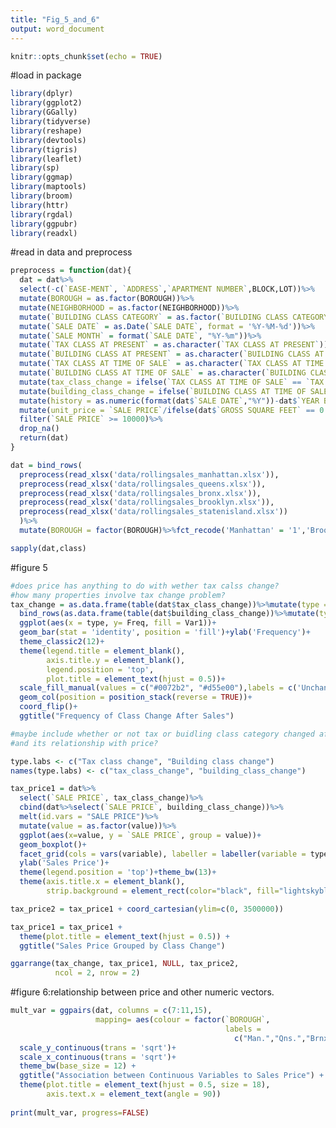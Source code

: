 ```yaml
---
title: "Fig_5_and_6"
output: word_document
---
```



```r
knitr::opts_chunk$set(echo = TRUE)
```
#load in package 
```r
library(dplyr)
library(ggplot2)
library(GGally)
library(tidyverse)
library(reshape)
library(devtools)
library(tigris)
library(leaflet)
library(sp)
library(ggmap)
library(maptools)
library(broom)
library(httr)
library(rgdal)
library(ggpubr)
library(readxl)
```
#read in data and preprocess 
```r
preprocess = function(dat){
  dat = dat%>%
  select(-c(`EASE-MENT`, `ADDRESS`,`APARTMENT NUMBER`,BLOCK,LOT))%>%
  mutate(BOROUGH = as.factor(BOROUGH))%>%
  mutate(NEIGHBORHOOD = as.factor(NEIGHBORHOOD))%>%
  mutate(`BUILDING CLASS CATEGORY` = as.factor(`BUILDING CLASS CATEGORY`))%>%
  mutate(`SALE DATE` = as.Date(`SALE DATE`, format = '%Y-%M-%d'))%>%
  mutate(`SALE MONTH` = format(`SALE DATE`, "%Y-%m"))%>%
  mutate(`TAX CLASS AT PRESENT` = as.character(`TAX CLASS AT PRESENT`))%>%
  mutate(`BUILDING CLASS AT PRESENT` = as.character(`BUILDING CLASS AT PRESENT`))%>%
  mutate(`TAX CLASS AT TIME OF SALE` = as.character(`TAX CLASS AT TIME OF SALE`))%>%
  mutate(`BUILDING CLASS AT TIME OF SALE` = as.character(`BUILDING CLASS AT TIME OF SALE`))%>%
  mutate(tax_class_change = ifelse(`TAX CLASS AT TIME OF SALE` == `TAX CLASS AT PRESENT`, 'no', 'yes'))%>%
  mutate(building_class_change = ifelse(`BUILDING CLASS AT TIME OF SALE` == `BUILDING CLASS AT PRESENT`, 'no','yes'))%>%
  mutate(history = as.numeric(format(dat$`SALE DATE`,"%Y"))-dat$`YEAR BUILT`)%>%
  mutate(unit_price = `SALE PRICE`/ifelse(dat$`GROSS SQUARE FEET` == 0 , dat$`LAND SQUARE FEET`, dat$`GROSS SQUARE FEET`))%>%
  filter(`SALE PRICE` >= 10000)%>%
  drop_na()
  return(dat)
}

dat = bind_rows(
  preprocess(read_xlsx('data/rollingsales_manhattan.xlsx')),
  preprocess(read_xlsx('data/rollingsales_queens.xlsx')),
  preprocess(read_xlsx('data/rollingsales_bronx.xlsx')),
  preprocess(read_xlsx('data/rollingsales_brooklyn.xlsx')),
  preprocess(read_xlsx('data/rollingsales_statenisland.xlsx'))
  )%>%
  mutate(BOROUGH = factor(BOROUGH)%>%fct_recode('Manhattan' = '1','Brooklyn' = '3', 'Queens' = '4', 'Bronx' = '2', 'Staten' = '5' ))

sapply(dat,class)
```


#figure 5
```r

#does price has anything to do with wether tax calss change?
#how many properties involve tax change problem?
tax_change = as.data.frame(table(dat$tax_class_change))%>%mutate(type = 'Tax class')%>%
  bind_rows(as.data.frame(table(dat$building_class_change))%>%mutate(type= 'Building class'))%>%
  ggplot(aes(x = type, y= Freq, fill = Var1))+
  geom_bar(stat = 'identity', position = 'fill')+ylab('Frequency')+
  theme_classic2(12)+
  theme(legend.title = element_blank(),
        axis.title.y = element_blank(),
        legend.position = 'top',
        plot.title = element_text(hjust = 0.5))+
  scale_fill_manual(values = c("#0072b2", "#d55e00"),labels = c('Unchanged','Changed'))+
  geom_col(position = position_stack(reverse = TRUE))+
  coord_flip()+
  ggtitle("Frequency of Class Change After Sales")

#maybe include whether or not tax or buidling class category changed after sales?
#and its relationship with price?

type.labs <- c("Tax class change", "Building class change")
names(type.labs) <- c("tax_class_change", "building_class_change")

tax_price1 = dat%>%
  select(`SALE PRICE`, tax_class_change)%>%
  cbind(dat%>%select(`SALE PRICE`, building_class_change))%>%
  melt(id.vars = "SALE PRICE")%>%
  mutate(value = as.factor(value))%>%
  ggplot(aes(x=value, y = `SALE PRICE`, group = value))+
  geom_boxplot()+
  facet_grid(cols = vars(variable), labeller = labeller(variable = type.labs))+
  ylab('Sales Price')+
  theme(legend.position = 'top')+theme_bw(13)+
  theme(axis.title.x = element_blank(),
        strip.background = element_rect(color="black", fill="lightskyblue3", size=1.5, linetype="solid"))

tax_price2 = tax_price1 + coord_cartesian(ylim=c(0, 3500000))

tax_price1 = tax_price1 +
  theme(plot.title = element_text(hjust = 0.5)) +
  ggtitle("Sales Price Grouped by Class Change")

ggarrange(tax_change, tax_price1, NULL, tax_price2, 
          ncol = 2, nrow = 2)
```


#figure 6:relationship between price and other numeric vectors. 
```r
mult_var = ggpairs(dat, columns = c(7:11,15),
                   mapping= aes(colour = factor(`BOROUGH`, 
                                                labels =
                                                  c("Man.","Qns.","Brnx.","Bkyn.","Stn.")))) + 
  scale_y_continuous(trans = 'sqrt')+
  scale_x_continuous(trans = 'sqrt')+
  theme_bw(base_size = 12) +
  ggtitle("Association between Continuous Variables to Sales Price") +
  theme(plot.title = element_text(hjust = 0.5, size = 18),
        axis.text.x = element_text(angle = 90))
  
print(mult_var, progress=FALSE)
```





